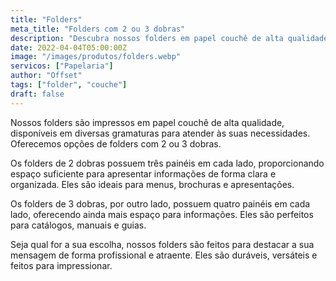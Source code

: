 ```yaml
---
title: "Folders"
meta_title: "Folders com 2 ou 3 dobras"
description: "Descubra nossos folders em papel couchê de alta qualidade, com 2 ou 3 dobras. Ideais para apresentações, menus e catálogos."
date: 2022-04-04T05:00:00Z
image: "/images/produtos/folders.webp"
servicos: ["Papelaria"]
author: "Offset"
tags: ["folder", "couche"]
draft: false
---
```


Nossos folders são impressos em papel couchê de alta qualidade, disponíveis em diversas gramaturas para atender às suas necessidades. Oferecemos opções de folders com 2 ou 3 dobras.

Os folders de 2 dobras possuem três painéis em cada lado, proporcionando espaço suficiente para apresentar informações de forma clara e organizada. Eles são ideais para menus, brochuras e apresentações.

Os folders de 3 dobras, por outro lado, possuem quatro painéis em cada lado, oferecendo ainda mais espaço para informações. Eles são perfeitos para catálogos, manuais e guias.

Seja qual for a sua escolha, nossos folders são feitos para destacar a sua mensagem de forma profissional e atraente. Eles são duráveis, versáteis e feitos para impressionar.

<ButtonWhatsapp
  label="ORÇAMENTO PELO WHATSAPP"
  tag="_blank"
  produto="Folders"
  phoneNumber="5567999005557"
/>
